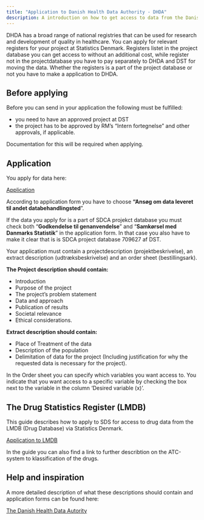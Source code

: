 ```yaml
---
title: "Application to Danish Health Data Authority - DHDA"
description: A introduction on how to get access to data from the Danish Health Data Authority
---
```


DHDA has a broad range of national registries that can be used for research and development of quality in healthcare.
You can apply for relevant registers for your project at Statistics Denmark.
Registers listet in the project database you can get access to without an additional cost, while register not in the projectdatabase you have to pay separately to DHDA and DST for moving the data. Whether the registers is a part of the project database or not you have to make a application to DHDA. 

## Before applying

Before you can send in your application the following must be fulfilled:

-   you need to have an approved project at DST 
-   the project has to be approved by RM's "Intern fortegnelse" and other approvals, if applicable.

Documentation for this will be required when applying.

## Application

You apply for data here:

[Application](https://sundhedsdatastyrelsen.dk/data-og-registre/forskerservice/ansoeg-om-data) 

According to application form you have to choose **"Ansøg om data leveret til andet databehandlingsted**".

If the data you apply for is a part of SDCA projekct database you must check both "**Godkendelse til genanvendelse**" and "**Samkørsel med Danmarks Statistik**" in the application form. In that case you also have to make it clear that is is SDCA project database 709627 af DST.  

Your application must contain a projectdescription (projektbeskrivelse), an extract description (udtræksbeskrivelse) and an order sheet (bestillingsark).

**The Project description should contain:**

-   Introduction
-   Purpose of the project
-   The project's problem statement
-   Data and approach
-   Publication of results
-   Societal relevance
-   Ethical considerations.

**Extract description should contain:** 

-   Place of Treatment of the data
-   Description of the population
-   Delimitation of data for the project (Including justification for why the requested data is necessary for the project).

In the Order sheet you can specify which variables you want access to. 
You indicate that you want access to a specific variable by checking the box next to the variable in the column 'Desired variable (x)'. 

## The Drug Statistics Register (LMDB)

This guide describes how to apply to SDS for access to drug data 
from the LMDB (Drug Database) via Statistics Denmark.

[Application to LMDB](https://sundhedsdatastyrelsen.dk/media/16357/Vejledning_Adgang_laegemiddeldata_DST.pdf)

In the guide you can also find a link to further describtion on the ATC-system to klassification of the drugs. 

## Help and inspiration

A more detailed description of what these descriptions should contain and application forms can be found here: 

[The Danish Health Data Autority](https://sundhedsdatastyrelsen.dk/data-og-registre/forskerservice/foer-du-soeger/beskrivelse-af-projekt-og-data) 
